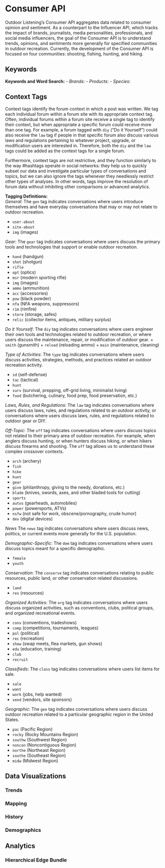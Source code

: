 # Consumer API
Outdoor Listening's Consumer API aggregates data related to consumer opinion and sentiment. As a counterpart to the Influencer API, which tracks the impact of brands, journalists, media personalities, professionals, and social media influencers, the goal of the Consumer API is to understand trends, opinions, and sentiments more generally for specified communities in outdoor recreation. Currently, the development of the Consumer API is focused on four communities: shooting, fishing, hunting, and hiking.

## Keywords

**Keywords and Word Search:**
- *Brands*:
- *Products*:
- *Species*:

## Context Tags
Context tags identify the forum context in which a post was written. We tag each individual forum within a forum site with its appropriate context tag. Often, individual forums within a forum site receive a single tag to identify their context, but when appropriate a specific forum could receive more than one tag. For example, a forum tagged with `diy` ("Do it Yourself") could also receive the `law` tag if people in that specific forum also discuss various laws and regulations pertaining to whatever project, upgrade, or modification users are interested in. Therefore, both the `diy` and the `law` tags could be added as the context tags for a single forum.  

Furthermore, context tags are not restrictive, and they function similarly to the way #hashtags operate in social networks: they help us to quickly subset our data and investigate particular types of conversations and topics, but we can also ignore the tags whenever they needlessly restrict other types of analyses. In other words, tags improve the resolution of forum data without inhibiting other comparisons or advanced analytics.  

**Tagging Definitions:**  
*General*: The `gen` tag indicates conversations where users introduce themselves and have everyday conversations that may or may not relate to outdoor recreation.  

+ `user-about`
+ `site-about`
+ `img` (images)

*Gear*: The `gear` tag indicates conversations where users discuss the primary tools and technologies that support or enable outdoor recreation.  

+ `hand` (handgun)
+ `shot` (shotgun)
+ `rifle`
+ `opt` (optics)
+ `msr` (modern sporting rifle)
+ `img` (images)
+ `ammo` (ammunition)
+ `acc` (accessories)
+ `pow` (black powder)
+ `nfa` (NFA weapons, suppressors)
+ `rim` (rimfire)
+ `store` (storage, safes)
+ `relic` (collector items, antiques, military surplus)

*Do it Yourself*: The `diy` tag indicates conversations where users engineer their own tools and technologies related to outdoor recreation, or where users discuss the maintenance, repair, or modification of outdoor gear.
  + `smith` (gunsmith)
  + `reload` (reloading ammo)
  + `main` (maintenance, cleaning)

*Type of Activities*: The `type` tag indicates conversations where users discuss activities, strategies, methods, and practices related an outdoor recreation activity.  

+ `sd` (self-defense)
+ `tac` (tactical)
+ `hunt`
+ `surv` (survival, prepping, off-grid living, minimalist living)
+ `food` (butchering, culinary, food prep, food preservation, etc.)

*Laws, Rules, and Regulations*: The `law` tag indicates conversations where users discuss laws, rules, and regulations related to an outdoor activity, or conversations where users discuss laws, rules, and regulations related to outdoor gear or DIY.  

*Off-Topic*: The `off` tag indicates conversations where users discuss topics not related to their primary area of outdoor recreation. For example, when anglers discuss hunting, or when hunters discuss hiking, or when hikers discuss firearms and shooting. The `off` tag allows us to understand these complex crossover contexts.  

 + `arch` (archery)
 + `fish`
 + `hike`
 + `hunt`
 + `gear`
 + `give` (philanthropy, giving to the needy, donations, etc.)
 + `blade` (knives, swords, axes, and other bladed tools for cutting)
 + `sports`
 + `autos` (gearheads, automobiles)
 + `power` (powersports, ATVs)
 + `nsfw` (not safe for work, obscene/pornography, crude humor)
 + `dev` (digital devices)

*News* The `news` tag indicates conversations where users discuss news, politics, or current events more generally for the U.S. population.

*Demographic-Specific*: The `dem` tag indicates conversations where users discuss topics meant for a specific demographic.  

 + `female`
 + `youth`

*Conservation*: The `conserve` tag indicates conversations relating to public resources, public land, or other conservation related discussions.  

+ `land`
+ `res` (resources)

*Organized Activities*: The `org` tag indicates conversations where users discuss organized activities, such as conventions, clubs, political groups, and organized recreational events.

+ `conv` (conventions, tradeshows)
+ `comp` (competitions, tournaments, leagues)
+ `pol` (political)
+ `rec` (recreation)
+ `show` (swap meets, flea markets, gun shows)
+ `edu` (education, training)
+ `club`
+ `recruit`

*Classifieds*: The `class` tag indicates conversations where users list items for sale.  

 + `sale`
 + `want`
 + `work` (jobs, help wanted)
 + `vend` (vendors, site sponsors)

*Geographic*: The `geo` tag indicates conversations where users discuss outdoor recreation related to a particular geographic region in the United States.

+ `pac` (Pacific Region)
+ `rocky` (Rocky Mountains Region)
+ `southw` (Southwest Region)
+ `noncon` (Noncontiguous Region)
+ `northe` (Northeast Region)
+ `southe` (Southeast Region)
+ `midw` (Midwest Region)

## Data Visualizations
### Trends
### Mapping
### History
### Demographics

## Analytics
### Hierarchical Edge Bundle
